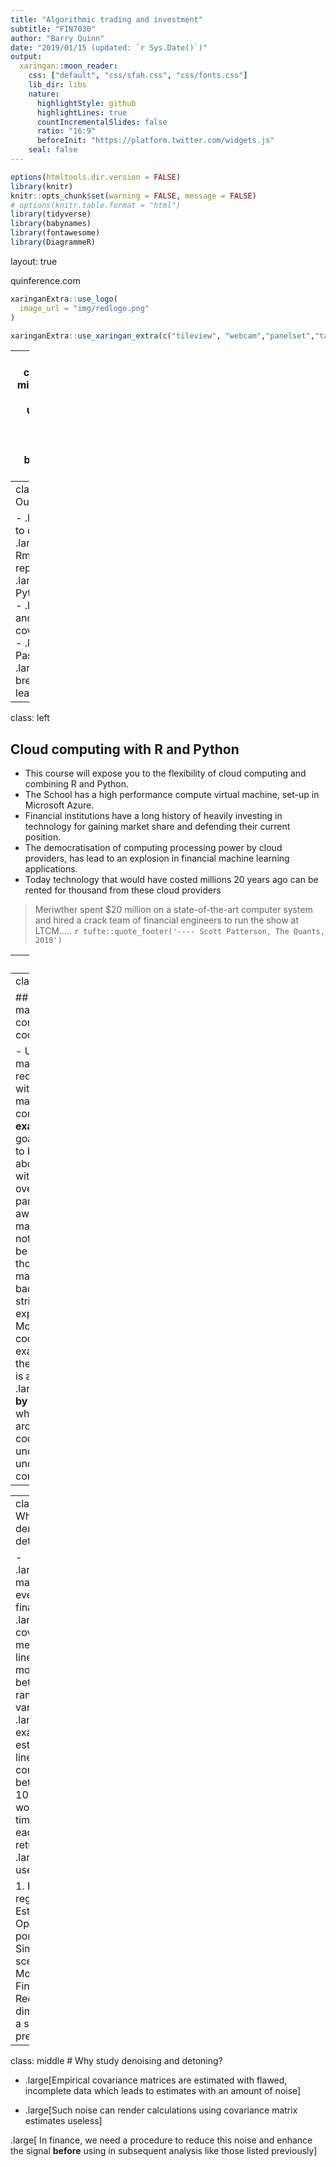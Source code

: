 ```yaml
---
title: "Algorithmic trading and investment"
subtitle: "FIN7030"
author: "Barry Quinn"
date: "2019/01/15 (updated: `r Sys.Date()`)"
output:
  xaringan::moon_reader:
    css: ["default", "css/sfah.css", "css/fonts.css"]
    lib_dir: libs
    nature:
      highlightStyle: github
      highlightLines: true
      countIncrementalSlides: false
      ratio: "16:9"
      beforeInit: "https://platform.twitter.com/widgets.js"
    seal: false 
---
```


```r
options(htmltools.dir.version = FALSE)
library(knitr)
knitr::opts_chunk$set(warning = FALSE, message = FALSE)
# options(knitr.table.format = "html")
library(tidyverse)
library(babynames)
library(fontawesome) 
library(DiagrammeR)
```

layout: true
  
<div class="my-footer"><span>quinference.com</span></div>

```r
xaringanExtra::use_logo(
  image_url = "img/redlogo.png"
)
```

```r
xaringanExtra::use_xaringan_extra(c("tileview", "webcam","panelset","tachuyon"))
```

---
name: ATL-title
class: inverse,left, middle
background-image: url(img/markus-spiske-466ENaLuhLY-unsplash.png)
background-size: cover

# Algorithmic Trading and Investing (FIN7030)


# .fancy[Lecture 3: Denoising and detoning]

.large[Barry Quinn PhD CStat | Queen's Management School | `r Sys.Date()`]

<!-- this ends up being the title slide since seal = FALSE-->

---
class:inverse
# Outline 

- .large[Introduction to cloud computing]
- .large[Rstudio, Rmarkdown and reproducibility]
- .large[Integrated Python in R workflow]
- .large[Denoising and detoning financial covariance matrices]
- .large[Marcenko-Pastur Theorem]
- .large.fancy[Breathing breaks to aid learning]
---
class: left

## Cloud computing with R and Python

- This course will expose you to the flexibility of cloud computing and combining R and Python.
- The School has a high performance compute virtual machine, set-up in Microsoft Azure.
- Financial institutions have a long history of heavily investing in technology for gaining market share and defending their current position.
- The democratisation of computing processing power by cloud providers, has lead to an explosion in financial machine learning applications.
- Today technology that would have costed millions 20 years ago can be rented for thousand from these cloud providers

>Meriwther spent $20 million on a state-of-the-art computer system and hired a crack team of financial engineers to run the show at LTCM..... 
`r tufte::quote_footer('---- Scott Patterson, The Quants, 2010')`

---
class:middle

## Your Set Up in the Cloud

- Go to http://qms.uksouth.cloudapp.azure.com:8787 on web browser.
- login using your student number as both the username and password
- Click on new session.
- You should now see something like this:

<img src="img/rstudio_server.png", height="400px"/>

---
class: inverse

## Teaching mathematical concepts through code

- Understanding machine learning requires familiarity with many simple mathematical concepts
- **Some examples**
- The goal of this course is to build your intuition about these notions without getting overly technical
- In particular I will steer away from mathematical notation, which can be off-putting for those without any mathematics background and isn't strictly necessary to explain things well.
- Mostly, we will use coded practical example to illustrate the concepts
- This is a .large.fancy[**learning by doing**] approach when you can play around with the code yourself you understand underlying concepts.

---
---
class: middle
# Why study denoising and detoning?


- .large[Covariance matrices are everywhere in finance.]
- .large[Empirical covariances measure the linear co-movement between a set of random variables]  
- .large[For example to estimate the linear comovement between FTSE 100 stocks you would gather 100 time series of each stocks returns]
- .large[They are used to:]

1. Run regressions
2. Estimate risk
3. Optimise portfolios
4. Simulate scenarios via Monte Carlo
5. Find clusters
6. Reduce the dimensionality of a set of potential predictors

---
class: middle 
# Why study denoising and detoning?

- .large[Empirical covariance matrices are estimated with flawed, incomplete data which leads to estimates with an amount of noise]

- .large[Such noise can render calculations using covariance matrix estimates useless]

 .large[ In finance, we need a procedure to reduce this noise and enhance the signal **before** using in subsequent analysis like those listed previously]


